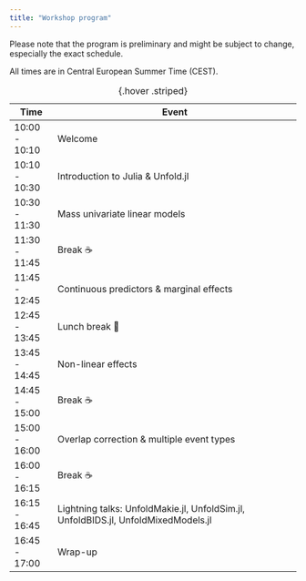 ```yaml
---
title: "Workshop program"
---
```


::: {.callout-note}
Please note that the program is preliminary and might be subject to change, especially the exact schedule.
:::

All times are in Central European Summer Time (CEST).

| Time          | Event                                                                              |
|---------------|------------------------------------------------------------------------------------|
| 10:00 - 10:10 | Welcome                                                                            |
| 10:10 - 10:30 | Introduction to Julia & Unfold.jl                                                  |
| 10:30 - 11:30 | Mass univariate linear models                                                      |
| 11:30 - 11:45 | Break ☕                                                                            |
| 11:45 - 12:45 | Continuous predictors & marginal effects                                           |
| 12:45 - 13:45 | Lunch break 🥙                                                                     |
| 13:45 - 14:45 | Non-linear effects                                                                 |
| 14:45 - 15:00 | Break ☕                                                                            |
| 15:00 - 16:00 | Overlap correction & multiple event types                                          |
| 16:00 - 16:15 | Break ☕                                                                            |
| 16:15 - 16:45 | Lightning talks: UnfoldMakie.jl, UnfoldSim.jl, UnfoldBIDS.jl, UnfoldMixedModels.jl |
| 16:45 - 17:00 | Wrap-up                                                                            |

: {.hover .striped}
